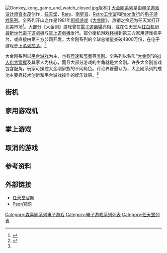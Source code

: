 {{NoteTA
| G1 = Games
| G2 = Mario
}}
[[File:Donkey_kong_game_and_watch_closed.jpg|thumb]]版本]]
[[大金刚系列|大金刚系列]]是由[[电子游戏设计|电子游戏设计师]][[宫本茂|宫本茂]]创作，[[任天堂|任天堂]]、[[Rare|Rare]]、[[南梦宫|南梦宫]]、[[Retro工作室|Retro工作室]]和[[Paon|Paon]][[電子遊戲發行商|发行]]的[[电子游戏系列列表|电子游戏系列]]。全系列开山之作是1981年[[街机|街机游戏]]《[[大金刚_(游戏)|大金刚]]》，热销之余还为任天堂打开北美市场<ref name="History">{{cite web | title = The History of Donkey Kong | last = Trueman | first = Doug | publisher = GameSpot | archive-date = 2011-08-28 | url = http://www.gamespot.com/gamespot/features/video/dk_history/ | access-date = 2011-08-28 | dead-url = yes | archive-url = https://web.archive.org/web/20110828061446/http://www.gamespot.com/gamespot/features/video/dk_history/ }}</ref>。大部分《大金刚》游戏曾在[[電子遊樂場|電子遊樂場]]亮相，或在任天堂从[[红白机|红白机]]到[[第九世代游戏机|最新世代]][[電子遊戲機|電子遊戲機]]与[[掌上遊戲機|掌上遊戲機]]发行。部分街机游戏[[移植_(軟體)|移植]]到第三方家用游戏机平台，或直接由第三方公司开发。大金刚系列的全球总销量突破4800万份，在电子游戏史上[[畅销电子游戏系列列表|名列前茅]]。<ref name="forbesbestselling">{{cite web | author = David M. Ewalt | work = [[福布斯|Forbes]] | archive-url = https://web.archive.org/web/20210127200813/https://www.forbes.com/2006/08/02/bestselling-video-games-cx_de_0802mario.html | url = https://www.forbes.com/2006/08/02/bestselling-video-games-cx_de_0802mario.html | title = The Best-Selling Videogame Franchises | access-date = 2021-03-25 | date = 2006-08-02 | archive-date = 2021-01-27 | dead-url = no }}</ref>

大金刚系列以[[平台游戏|平台游戏]]为主，也有[[竞速游戏|竞速]]和[[节奏游戏|节奏]]等[[电子游戏类型|类别]]。全系列以名叫“[[大金刚_(角色)|大金刚]]”的[[擬人論|拟人化]][[大猩猩|大猩猩]]及其家人为核心，而且大部分游戏的主角就是大金刚。许多大金刚游戏包含配角，玩家可操控大金刚家族的不同角色。评论界普遍认为，大金刚系列的成功主要靠技术创新和平台游戏操作的娱乐效果。<ref name="History" />

== 街机 ==
{{VG titles|
{{VG titles/item
| article= 大金刚 (游戏)
| title= [[大金刚_(游戏)|大金刚]]
| date= {{vgrelease|JP|1981|NA|July 1981}}
| canceled=
| refs=<ref name="dkarcade">{{cite web | title = Donkey Kong for Arcade – Release Summary | publisher = GameSpot | url = https://gamefaqs.gamespot.com/arcade/584001-donkey-kong/data | archive-url = https://web.archive.org/web/20190116041629/https://gamefaqs.gamespot.com/arcade/584001-donkey-kong/data | dead-url = no | archive-date = 2019-01-16 | access-date = 2021-03-25 }}</ref>
| release=
1981年：[[街机|街机]]、[[雅達利2600|雅達利2600]]<ref name="dkarcade" /><ref name="dk2600">{{cite web | title = Donkey Kong for 2600 | publisher = GameSpot | url = http://www.gamespot.com/atari2600/action/donkeykong/index.html | archive-url = https://web.archive.org/web/20110907041330/http://www.gamespot.com/atari2600/action/donkeykong/index.html | access-date = 2011-09-07 | dead-url = yes | archive-date = 2011-09-07 }}</ref><br>
1982年：[[Intellivision|Intellivision]]、[[ColecoVision|ColecoVision]]、[[手持式电子游戏|桌上微型街机]]<ref name="History" /><ref name="dkintv">{{cite web | title = Donkey Kong for INTV | publisher = GameSpot | access-date = 2010-06-24 | url = http://www.gamespot.com/intellivision/action/donkeykong/index.html | dead-url = yes | archive-url = https://web.archive.org/web/20100624230358/http://www.gamespot.com/intellivision/action/donkeykong/index.html | archive-date = 2010-06-24 }}</ref><ref name="dkcoleco">{{cite web | title = Donkey Kong for CVIS | publisher = GameSpot | url = http://www.gamespot.com/colecovision/action/donkeykong/index.html | dead-url = yes | archive-url = https://web.archive.org/web/20110826031730/http://www.gamespot.com/colecovision/action/donkeykong/index.html | archive-date = 2011-08-26 | access-date = 2011-08-26 }}</ref><ref name="OPG-Ellis">{{cite book | title = Official Price Guide to Classic Video Games | first = David | last = Ellis | access-date = 2021-03-25 | pages = [https://archive.org/details/officialpricegui00davi/page/266 266–267] | chapter = Classic Handheld and Tabletop Games | publisher = [[兰登书屋|Random House]]| isbn = 0-375-72038-3 | year = 2004 | chapter-url = https://archive.org/details/officialpricegui00davi/page/266}}</ref><br>
1983年：[[红白机|红白机]]、[[康懋達64|康懋達64]]、[[Apple_II|Apple II]]、[[个人电脑|个人电脑]]、[[TI-99|TI-99]]、[[雅达利八位游戏机|雅达利八位游戏机]]<ref name="History" /><ref name="dkfamicom">{{cite web | title = Donkey Kong for NES | publisher = GameSpot | access-date = 2021-03-25 | url = https://gamefaqs.gamespot.com/nes/563403-donkey-kong | archive-date = 2021-02-04 | archive-url = https://web.archive.org/web/20210204004537/https://gamefaqs.gamespot.com/nes/563403-donkey-kong | dead-url = no }}</ref><ref>{{cite web | title = Donkey Kong for C64 | publisher = GameSpot | archive-date = 2011-10-06 | url = http://www.gamespot.com/c64/action/donkeykong/index.html | access-date = 2011-10-06 | dead-url = yes | archive-url = https://web.archive.org/web/20111006031750/http://www.gamespot.com/c64/action/donkeykong/index.html }}</ref><ref>{{cite web | title = Donkey Kong for APL2 | publisher = GameSpot | archive-date = 2019-12-11 | url = https://gamefaqs.gamespot.com/appleii/926738-donkey-kong | access-date = 2021-03-25 | dead-url = no | archive-url = https://web.archive.org/web/20191211214057/https://gamefaqs.gamespot.com/appleii/926738-donkey-kong }}</ref><ref name="dkTI">{{cite web | title = Donkey Kong for TI-99/4A | publisher = GameSpot | url = https://gamefaqs.gamespot.com/ti99/948142-donkey-kong | access-date = 2021-03-25 | dead-url = no | archive-url = https://web.archive.org/web/20191211201238/https://gamefaqs.gamespot.com/ti99/948142-donkey-kong | archive-date = 2019-12-11 }}</ref><ref name="DK8bit">{{cite web | title = Donkey Kong for A800 | publisher = GameSpot | url = http://www.gamespot.com/atari8bit/action/donkeykong/index.html | access-date = 2011-08-29 | archive-url = https://web.archive.org/web/20110829143119/http://www.gamespot.com/atari8bit/action/donkeykong/index.html | dead-url = yes | archive-date = 2011-08-29 }}</ref><br>
1986年：[[红白机|红白机]]<ref name="History" /><ref name="dkfamicom" />、[[Amstrad_CPC|Amstrad CPC]]<ref name="DKCPC">{{cite web | title = Donkey Kong for CPC | publisher = GameSpot | archive-date = 2011-03-01 | url = http://www.gamespot.com/cpc/action/donkeykong/index.html | access-date = 2011-03-01 | dead-url = yes | archive-url = https://web.archive.org/web/20110301071333/http://www.gamespot.com/cpc/action/donkeykong/index.html }}</ref><br>
1988年：[[雅达利7800|雅达利7800]]、[[FC磁碟機|FC磁碟機]]<ref>{{cite web | title = Donkey Kong for 7800 | publisher = GameSpot | url = http://www.gamespot.com/atari7800/action/donkeykong/index.html | access-date = 2011-08-25 | archive-url = https://web.archive.org/web/20110825023814/http://www.gamespot.com/atari7800/action/donkeykong/index.html | dead-url = yes | archive-date = 2011-08-25 }}</ref><ref>{{cite web | title = Donkey Kong Release Information for Famicom Disk System | url = https://gamefaqs.gamespot.com/famicomds/919573-donkey-kong/data | archive-url = https://web.archive.org/web/20191212005041/https://gamefaqs.gamespot.com/famicomds/919573-donkey-kong/data | archive-date = 2019-12-12 | dead-url = no | access-date = 2021-03-25 | publisher = [[GameFAQs|GameFAQs]] }}</ref><br>
1999年：[[任天堂64|任天堂64]]（《[[大金刚64|大金刚64]]》内置）<br>
2001年：[[任天堂GameCube|任天堂GameCube]]（《[[動物森友會_(遊戲)|動物森友會]]》系列内置）<br>
2002年：[[任天堂电子阅读器|任天堂电子阅读器]]<ref>{{cite web | title = Donkey Kong for ERDR | publisher = GameSpot | url = http://www.gamespot.com/ereader/action/donkeykong/index.html | access-date = 2010-03-29 | archive-url = https://web.archive.org/web/20100329010608/http://www.gamespot.com/ereader/action/donkeykong/index.html | archive-date = 2010-03-29 | dead-url = yes }}</ref><br>
2004年：[[Game_Boy_Advance|Game Boy Advance]]<ref>{{cite web | title = Classic NES Series: Donkey Kong Review | publisher = GameSpot | last = Gerstmann | first = Jeff | date = 2004-06-04 | archive-date = 2011-05-24 | dead-url = yes | url = http://www.gamespot.com/gba/action/famicomminidonkeykong/review.html | access-date = 2011-05-24 | archive-url = https://web.archive.org/web/20110524144637/http://www.gamespot.com/gba/action/famicomminidonkeykong/review.html }}</ref><br>
2006年：[[Virtual_Console|Wii Virtual Console]]<ref>{{cite web | title = Donkey Kong Virtual Console review | url = https://www.ign.com/articles/2006/12/02/donkey-kong-virtual-console-review | publisher = IGN | archive-url = https://web.archive.org/web/20190503204603/https://www.ign.com/articles/2006/12/02/donkey-kong-virtual-console-review | archive-date = 2019-05-03 | access-date = 2021-03-25 | date = 2006-12-01 | last = Thomas | first = Lucas M. | dead-url = no }}</ref><br>
2013年：Wii U Virtual Console、任天堂3DS Virtual Console<ref>{{cite web | title = Donkey Kong Wii U | archive-url = https://web.archive.org/web/20210208222837/https://www.nintendo.com/games/detail/donkey-kong-wii-u/ | dead-url = no | url = https://www.nintendo.com/games/detail/donkey-kong-wii-u/ | website = Nintendo | access-date = 2021-03-25 | archive-date = 2021-02-08 }}</ref><ref>{{cite web | title = Donkey Kong Nintendo 3DS | access-date = 2021-03-25 | url = https://www.nintendo.com/games/detail/donkey-kong-nes-3ds/ | website = Nintendo | dead-url = no | archive-url = https://web.archive.org/web/20201214200712/https://www.nintendo.com/games/detail/donkey-kong-nes-3ds/ | archive-date = 2020-12-14 }}</ref>
| notes= *任天堂开发街机版
*[[宫本茂|宫本茂]]开发本作取代失败街机游戏《[[雷达范围|雷达范围]]》（{{lang|la|レーダースコープ}}）维持任天堂运营<ref name="History" />
*《大金刚》极其热销，卖出的街机台数以万计<ref name="History" />。
*任天堂史上成绩最亮眼的两员大将跳跳人（即后来的[[马力欧_(角色)|马力欧]]）与[[大金刚_(角色)|大金刚]]都在本作问世<ref name="History" />
*针对众多家用游戏机平台重新发行，其中绝大部分是第三方开发<ref name="History" />
*街机原版包含四大关卡，大部分家用机版至少削减一关<ref name="History" />
*[[Coleco|Coleco]]生产桌上微型街机版<ref name="OPG-Ellis" />
}}
{{VG titles/item
| article= 大金刚Jr.
| title= [[大金刚Jr.|大金刚Jr.]]
| date= {{vgrelease|NA|July 1982}}
| canceled=
| refs=<ref name="History" /><ref name="dkjrarcade">{{cite web | title = Donkey Kong Jr. Release Information for Arcade Games | publisher = GameFAQs | url = https://gamefaqs.gamespot.com/arcade/563960-donkey-kong-junior | access-date = 2021-03-25 | archive-date = 2018-04-19 | dead-url = no | archive-url = https://web.archive.org/web/20180419183402/https://gamefaqs.gamespot.com/arcade/563960-donkey-kong-jr/data }}</ref>
| release= 1982年：街机<ref name="History" /><ref name="dkjrarcade" /><br>
1983年：红白机、Intellivision、雅达利2600、ColecoVision、桌上微型街机<ref name="OPG-Ellis" /><ref>{{cite web | title = Donkey Kong Junior for INTV | publisher = GameSpot | archive-date = 2010-08-03 | dead-url = yes | url = http://www.gamespot.com/intellivision/action/donkeykong/index.html | access-date = 2010-08-03 | archive-url = https://web.archive.org/web/20100803202923/http://www.gamespot.com/intellivision/action/donkeykong/index.html }}</ref><ref>{{cite web | title = Donkey Kong Junior for CVIS | publisher = GameSpot | dead-url = yes | url = http://www.gamespot.com/colecovision/action/donkeykongjr/index.html | access-date = 2010-08-20 | archive-url = https://web.archive.org/web/20100820113952/http://www.gamespot.com/colecovision/action/donkeykongjr/index.html | archive-date = 2010-08-20 }}</ref><ref>{{cite web | title = Donkey Kong Junior for 2600 | publisher = GameSpot | url = http://www.gamespot.com/intellivision/action/donkeykongjr/index.html | access-date = 2010-08-16 | archive-url = https://web.archive.org/web/20100816182402/http://www.gamespot.com/intellivision/action/donkeykongjr/index.html | archive-date = 2010-08-16 | dead-url = yes }}</ref><br>
1984年：[[雅达利800|雅达利800]]<ref>{{cite web | title = Donkey Kong Junior for Jr for A800 | publisher = GameSpot | url = http://www.gamespot.com/atari8bit/action/donkeykongjr/index.html | access-date = 2010-08-22 | archive-url = https://web.archive.org/web/20100822201609/http://www.gamespot.com/atari8bit/action/donkeykongjr/index.html | archive-date = 2010-08-22 | dead-url = yes }}</ref><br>
1986年：红白机<ref>{{cite web | title = Donkey Kong Jr. for NES | publisher = GameSpot | archive-date = 2010-03-05 | url = http://www.gamespot.com/nes/action/donkeykongjr/index.html | access-date = 2010-03-05 | archive-url = https://web.archive.org/web/20100305173451/http://www.gamespot.com/nes/action/donkeykongjr/index.html | dead-url = yes }}</ref><br>
1988年：[[雅达利7800|雅达利7800]]<ref>{{cite web | title = Donkey Kong Jr. for 7800 | publisher = GameSpot | url = http://www.gamespot.com/atari7800/action/donkeykongjr/index.html | access-date = 2010-08-15 | archive-url = https://web.archive.org/web/20100815080334/http://www.gamespot.com/atari7800/action/donkeykongjr/index.html | archive-date = 2010-08-15 | dead-url = yes }}</ref><br>
2001年：[[任天堂GameCube|任天堂GameCube]]（《動物森友會》系列内置）<br>
2002年：任天堂电子阅读器<ref>{{cite web | title = Donkey Kong Jr. for e-Reader | publisher = GameSpot | url = http://www.gamespot.com/ereader/action/donkeykongjr/index.html | access-date = 2010-08-22 | archive-url = https://web.archive.org/web/20100822140305/http://www.gamespot.com/ereader/action/donkeykongjr/index.html | dead-url = yes | archive-date = 2010-08-22 }}</ref><br>
2006年：Wii Virtual Console<ref>{{cite web | title = Donkey Kong Jr. Virtual Console Review | last = Thomas | first = Lucas M. | date = 2006-12-06 | access-date = 2021-03-25 | publisher = IGN | url = https://www.ign.com/articles/2006/12/06/donkey-kong-jr-virtual-console-review}}</ref><br>
2012年：任天堂3DS Virtual Console<ref>{{cite web | title = Donkey Kong Jr. Nintendo 3DS | archive-url = https://web.archive.org/web/20201214201012/https://www.nintendo.com/games/detail/donkey-kong-jr-3ds/ | dead-url = no | access-date = 2021-03-25 | url = https://www.nintendo.com/games/detail/donkey-kong-jr-3ds/ | website = Nintendo | archive-date = 2020-12-14 }}</ref><br>
2013年：Wii U Virtual Console<ref>{{cite web | title = Donkey Kong Jr. Wii U | access-date = 2021-03-25 | archive-url = https://web.archive.org/web/20210205200318/https://www.nintendo.com/games/detail/donkey-kong-jr-wii-u/ | url = https://www.nintendo.com/games/detail/donkey-kong-jr-wii-u/ | website = Nintendo | archive-date = 2021-02-05 | dead-url = no }}</ref>
| notes= *任天堂开发街机版
*《大金刚Jr.》是《大金刚》的续作<ref name="History" />
*跳跳人在本作改名“马力欧”<ref name="mariohistory">{{cite web | title = The History of Mario | author = IGN Staff | date = 1996-09-30 | publisher = IGN | url = https://www.ign.com/articles/1996/10/01/the-history-of-mario | archive-url = https://web.archive.org/web/20210311045646/https://www.ign.com/articles/1996/10/01/the-history-of-mario | dead-url = no | archive-date = 2021-03-11 | access-date = 2021-03-25 }}</ref>
*跳跳人在《大金刚》是主要角色，但马力欧在《大金刚Jr.》变成玩家的敌人<ref name="History" />
*与前作程度类似，本作也由第三方开发商针对众多家用游戏机平台开发<ref name="History" />
*[[Coleco|Coleco]]和任天堂制作桌上微型街机版<ref name="OPG-Ellis" />
}}
{{VG titles/item
| article= 大金刚3
| title= [[大金刚3|大金刚3]]
| date= {{vgrelease|NA|1983}}
| canceled=
| refs=<ref name="History" />
| release= 1983年：街机<ref name="History" /><br>
1984年：红白机<ref name="History" /><br>
1986年：红白机<br>
2001年：[[任天堂GameCube|任天堂GameCube]]（《動物森友會》系列内置）<br>
2003年：任天堂电子阅读器<ref>{{cite web | title = Donkey Kong 3 for ERDR | publisher = GameSpot | url = http://www.gamespot.com/ereader/action/donkeykong3/index.html | access-date = 2010-02-06 | archive-url = https://web.archive.org/web/20100206200321/http://www.gamespot.com/ereader/action/donkeykong3/index.html | dead-url = yes | archive-date = 2010-02-06 }}</ref><br>
2008年：Wii Virtual Console<ref>{{cite web | title = Donkey Kong 3 Review | last = Thomas | first = Lucas M. | date = 2012-05-22 | publisher = IGN | url = https://www.ign.com/articles/2008/07/28/donkey-kong-3-review | archive-url = https://web.archive.org/web/20190828204300/https://www.ign.com/articles/2008/07/28/donkey-kong-3-review | access-date = 2021-03-25 | archive-date = 2019-08-28 | dead-url = no }}</ref>
| notes= *任天堂开发街机版
*玩家需操纵斯坦利从下方用农药朝大金刚开火，促使大金刚离开花园<ref name="History" />
*前两作都是[[平台游戏|平台游戏]]，本作是[[射击游戏|射击游戏]]<ref name="History" />
}}
{{VG titles/item
| article= 
| title= 大金刚狂野丛林
| date= {{vgrelease|JP|2005}}
| canceled=
| refs=<ref name="JungleFever">{{cite web | title = Donkey Kong: Jungle Fever Release Information for Arcade Games | publisher = GameFAQs | url = https://gamefaqs.gamespot.com/arcade/935814-donkey-kong-jungle-fever | archive-url = https://web.archive.org/web/20200411045033/https://gamefaqs.gamespot.com/arcade/935814-donkey-kong-jungle-fever | archive-date = 2020-04-11 | dead-url = no | access-date = 2021-03-25 }}</ref>
| release= 2005年：街机<ref name="JungleFever" />
| notes= *[[卡普空|卡普空]]开发
}}
}}

== 家用游戏机 ==
{{VG titles|
{{VG titles/item
| article= 小金剛算數
| title= [[小金剛算數|小金剛算數]]
| date= {{vgrelease|JP|December 12, 1983|NA|October 1985|PAL|1986}}
| canceled=
| refs=<ref name="Math">{{cite web | title = Donkey Kong Jr. Math for NES | publisher = GameSpot | url = https://gamefaqs.gamespot.com/nes/587235-donkey-kong-jr-math/reviews/170546 | access-date = 2021-03-25 | dead-url = no | archive-date = 2012-11-04 | archive-url = https://web.archive.org/web/20121104154007/http://www.gamespot.com/donkey-kong-jr-math/related/platform/nes/ }}</ref>
| release= 1983年：红白机<ref name="Math" /><br>
2001年：[[任天堂GameCube|任天堂GameCube]]（《動物森友會》系列内置）<br>
2007年：Wii Virtual Console<ref>{{cite web | title = Donkey Kong Jr. Math for NES | last = Thomas | first = Lucas M. | date = 2007-09-06 | publisher = IGN | url = https://www.ign.com/articles/2007/09/07/donkey-kong-jr-math-review | access-date = 2021-03-25 | archive-date = 2020-11-15 | dead-url = no | archive-url = https://web.archive.org/web/20201115172942/https://www.ign.com/articles/2007/09/07/donkey-kong-jr-math-review }}</ref>
| notes= *任天堂开放本作
*游戏分单人和双人两种模式，均需玩家解决算术问题<ref name="History" />
}}
{{VG titles/item
| article= 超级大金刚
| title= [[超级大金刚|超级大金刚]]
| date= {{vgrelease|UK|November 18, 1994|NA|November 21, 1994|EU|November 24, 1994|JP|November 26, 1994}}
| canceled=
| refs=<ref name="donkeycountry1">{{cite web | title = Donkey Kong Country for SNES | publisher = GameSpot | url = https://gamefaqs.gamespot.com/snes/588282-donkey-kong-country | access-date = 2021-03-25 | archive-url = https://web.archive.org/web/20201001185109/https://gamefaqs.gamespot.com/snes/588282-donkey-kong-country | dead-url = no | archive-date = 2020-10-01 }}</ref>
| release= 1994年：[[超級任天堂|超級任天堂]]<ref name="donkeycountry1" /><br>
2000年：[[Game_Boy_Color|Game Boy Color]]<ref>{{cite web | title = Donkey Kong Country Review for Game Boy Color | last = Provo | first = Frank | date = 2000-11-22 | publisher = GameSpot | archive-date = 2018-01-26 | url = https://www.gamespot.com/reviews/donkey-kong-country-review/1900-2657317/ | access-date = 2021-03-25 | dead-url = no | archive-url = https://web.archive.org/web/20180126185554/https://www.gamespot.com/reviews/donkey-kong-country-review/1900-2657317/ }}</ref><br>
2003年：Game Boy Advance<ref name="GBAcountry1">{{cite web | title = Donkey Kong Country Review for Game Boy Advance | last = Provo | first1 = Frank | date = 2003-06-11 | publisher = GameSpot | archive-date = 2019-04-30 | url = https://gamefaqs.gamespot.com/gba/589452-donkey-kong-country/reviews/64062 | dead-url = no | archive-url = https://web.archive.org/web/20190430173212/https://gamefaqs.gamespot.com/gba/589452-donkey-kong-country/reviews/64062 | access-date = 2021-03-25 }}</ref><br>
2006年：Wii Virtual Console<ref>{{cite web | title = Donkey Kong Country Review | last = Thomas | first = Lucas M. | date = 2007-02-20 | publisher = IGN | url = https://www.ign.com/articles/2007/02/20/donkey-kong-country-review | access-date = 2021-03-25 | archive-date = 2021-01-22 | dead-url = no | archive-url = https://web.archive.org/web/20210122210555/https://www.ign.com/articles/2007/02/20/donkey-kong-country-review }}</ref>
| notes= *[[Rare|Rare]]开发的首款大金刚系列游戏<ref name="History" />
*卖出超八百万份<ref name="History" />
}}
{{VG titles/item
| article= 超级大金刚2 迪科斯与迪迪
| title= [[超级大金刚2_迪科斯与迪迪|超级大金刚2 迪科斯与迪迪]]
| date= {{vgrelease|JP|November 21, 1995|NA|December 1995|PAL|December 14, 1995}}
| canceled=
| refs=<ref name="donkeycountry2">{{cite web | title = Donkey Kong Country 2: Diddy's Kong Quest for SNES | publisher = GameSpot | url = https://www.gamespot.com/games/donkey-kong-country-2-diddys-kong-quest/ | access-date = 2021-03-25 | dead-url = no | archive-date = 2021-02-08 | archive-url = https://web.archive.org/web/20210208222244/https://www.gamespot.com/games/donkey-kong-country-2-diddys-kong-quest/ }}</ref>
| release= 1995：超級任天堂<ref name="donkeycountry2" /><br>
2004年：Game Boy Advance<ref name="GBAcountry2">{{cite web | title = Donkey Kong Country 2 Review for Game Boy Advance | last = Provo | first = Frank | date = 2004-12-07 | publisher = GameSpot | url = https://www.gamespot.com/reviews/donkey-kong-country-2-diddys-kong-quest-review/1900-6171662/ | archive-url = https://web.archive.org/web/20201123191820/https://www.gamespot.com/reviews/donkey-kong-country-2-diddys-kong-quest-review/1900-6171662/ | archive-date = 2020-11-23 | access-date = 2021-03-25 | dead-url = no }}</ref><br>
2007年：Wii Virtual Console<ref>{{cite web | title = Donkey Kong Country 2 Review | last = Birnbaum | first = Mark | date = 2007-05-29 | publisher = IGN | url = https://www.ign.com/articles/2007/05/29/donkey-kong-country-2-review | access-date = 2021-03-25 | archive-date = 2020-09-20 | dead-url = no | archive-url = https://web.archive.org/web/20200920104131/https://www.ign.com/articles/2007/05/29/donkey-kong-country-2-review }}</ref>
| notes= *Rare开发<ref name="History" />
*人物不含大金刚，但有'''狄狄剛'''（迪迪）和女友'''蒂克斯剛'''（迪科斯）<ref name="History" />
}}
{{VG titles/item
| article= 超级大金刚3
| title= [[超级大金刚3|超级大金刚3]]
| date= {{vgrelease|NA|November 18, 1996|JP|November 23, 1996|PAL|December 13, 1996}}
| canceled=
| refs=<ref name="donkeycountry3">{{cite web | title = Donkey Kong Country 3: Dixie Kong's Double Trouble for SNES | publisher = GameSpot | url = https://gamefaqs.gamespot.com/snes/588284-donkey-kong-country-3-dixie-kongs-double-trouble | access-date = 2021-03-25 | dead-url = no | archive-url = https://web.archive.org/web/20201020153210/https://gamefaqs.gamespot.com/snes/588284-donkey-kong-country-3-dixie-kongs-double-trouble | archive-date = 2020-10-20 }}</ref>
| release= 1996年：超级任天堂<ref name="donkeycountry3" /><br>
2005年：Game Boy Advance<ref name="GBAcountry3">{{cite web | title = Donkey Kong Country 3 Review | last = Harris | first = Craig | date = 2005-11-08 | publisher = IGN | access-date = 2021-03-25 | dead-url = no | archive-url = https://web.archive.org/web/20201215094208/https://www.ign.com/articles/2005/11/08/donkey-kong-country-3 | url = https://www.ign.com/articles/2005/11/08/donkey-kong-country-3 | archive-date = 2020-12-15 }}</ref><br>
2007年：Wii Virtual Console<ref name="DK Wii 3">{{cite web | title = Donkey Kong Country 3: Dixie Kong's Double Trouble (Virtual Console) Review | last = Thomas | first = Lucas M. | date = 2007-05-29 | publisher = IGN | url = https://www.ign.com/articles/2008/01/05/donkey-kong-country-3-dixie-kongs-double-trouble-review | archive-url = https://web.archive.org/web/20201020231049/https://www.ign.com/articles/2008/01/05/donkey-kong-country-3-dixie-kongs-double-trouble-review | archive-date = 2020-10-20 | dead-url = no | access-date = 2021-03-25 }}</ref>
| notes= *Rare开发<ref name="DK Wii 3" />
*不含大金刚和狄狄剛，蒂克斯剛和堂兄弟'''汀奇剛'''（基迪）出场<ref name="History" />
*任天堂64北美地區在本作发行两个月前面世，导致《超级大金刚3》销量下滑<ref name="DK Wii 3" />
}}
{{VG titles/item
| article= 迪迪刚赛车
| title= [[迪迪刚赛车|迪迪刚赛车]]
| date= {{vgrelease|JP|November 21, 1997|PAL|November 21, 1997|NA|November 24, 1997}}
| canceled=
| refs=<ref name="diddyracing">{{cite web | title = Diddy Kong Racing for Nintendo 64 | publisher = GameSpot | url = https://gamefaqs.gamespot.com/n64/197118-diddy-kong-racing | access-date = 2021-03-25 | dead-url = no | archive-url = https://web.archive.org/web/20200411044949/https://gamefaqs.gamespot.com/n64/197118-diddy-kong-racing | archive-date = 2020-04-11 }}</ref>
| release= 1997年：[[任天堂64|任天堂64]]<ref name="diddyracing" /><br>
2007年：[[任天堂DS|任天堂DS]]<ref name="diddyracingds">{{cite web | title = Diddy Kong Racing DS Review for DS | last = Thomas | first = Aaron | date = 2007-02-02 | publisher = GameSpot | archive-date = 2021-01-28 | url = https://www.gamespot.com/reviews/diddy-kong-racing-ds-review/1900-6165306/ | access-date = 2021-03-25 | dead-url = no | archive-url = https://web.archive.org/web/20210128085746/https://www.gamespot.com/reviews/diddy-kong-racing-ds-review/1900-6165306/ }}</ref>
| notes= *Rare开发<ref name="diddyracing" />
*Rare从还在开发游戏里挪用[[班卓熊大冒险|-{zh-cn:班卓熊;zh-tw:阿邦熊;zh-hk:阿邦熊;}-]]与[[松鼠库克|松鼠库克]]到本作，均为[[玩家角色|玩家角色]]<ref name="diddyracingds" />
*后发布任天堂DS版时更名《迪迪刚赛车DS》并有额外内容<ref name="diddyracingds" />
}}
{{VG titles/item
| article= 大金刚64
| title= [[大金刚64|大金刚64]]
| date= {{vgrelease|NA|November 22, 1999|PAL|December 3, 1999|JP|December 10, 1999}}
| canceled=
| refs=<ref name="donkey64">{{cite web | title = Donkey Kong 64 for Nintendo 64 | publisher = GameSpot | url = https://gamefaqs.gamespot.com/n64/191702-donkey-kong-64 | access-date = 2021-03-25 | dead-url = no | archive-url = https://web.archive.org/web/20210211114331/https://gamefaqs.gamespot.com/n64/191702-donkey-kong-64 | archive-date = 2021-02-11 }}</ref>
| release= 1999年：[[任天堂64|任天堂64]]<ref name="donkey64" />
| notes= *Rare开发<ref name="donkey64" />
*本作是类似《[[超級瑪利歐64|超級瑪利歐64]]》和《[[班卓熊大冒险|班卓熊大冒险]]》的冒险游戏<ref name="donkey64review">{{cite web | title = Donkey Kong 64 Review for Nintendo 64 | last = Taruc | first = Nelson | date = 1999-11-22 | publisher = GameSpot | url = https://www.gamespot.com/reviews/donkey-kong-64-review/1900-2543651/ | access-date = 2021-03-25 | dead-url = no | archive-date = 2018-01-26 | archive-url = https://web.archive.org/web/20180126185623/https://www.gamespot.com/reviews/donkey-kong-64-review/1900-2543651/ }}</ref>
}}
{{VG titles/item
| article= 大金刚鼓
| title= [[大金刚鼓|大金刚鼓]]
| date= {{vgrelease|JP|December 12, 2003|NA|September 27, 2004|PAL|October 15, 2004}}
| canceled=
| refs=<ref name="donkeykonga">{{cite web | title = Donkey Konga for GameCube | publisher = GameSpot | url = https://gamefaqs.gamespot.com/gamecube/918811-donkey-konga | access-date = 2021-03-25 | archive-url = https://web.archive.org/web/20200805075630/https://gamefaqs.gamespot.com/gamecube/918811-donkey-konga | dead-url = no | archive-date = 2020-08-05 }}</ref>
| release= 2004年：[[任天堂GameCube|任天堂GameCube]]<ref name="donkeykonga" />
| notes= *[[南梦宫|南梦宫]]与任天堂合作开发<ref name="ignreviewconga1">{{cite web | title = Donkey Konga Review | last = Castro | first = Juan | date = 2004-09-23 | publisher = IGN | access-date = 2021-03-25 | dead-url = no | archive-url = https://web.archive.org/web/20200807004702/https://www.ign.com/articles/2004/09/24/donkey-konga-4 | archive-date = 2020-08-07 | url = https://www.ign.com/articles/2004/09/24/donkey-konga-4 }}</ref>
*游戏副本与DK Bongos外设[[捆绑销售|捆绑销售]]<ref name="donkeykonga" />
*本作是类似《[[勁爆熱舞|勁爆熱舞]]》系列的[[节奏游戏|节奏游戏]]
}}
{{VG titles/item
| article= 大金刚鼓2
| title= [[大金刚鼓2|大金刚鼓2]]
| date= {{vgrelease|JP|July 1, 2004|NA|May 9, 2005|PAL|June 3, 2005}}
| canceled=
| refs=<ref name="donkeykonga2">{{cite web | title = Donkey Konga 2 for GameCube | publisher = GameSpot | url = https://gamefaqs.gamespot.com/gamecube/920165-donkey-konga-2 | access-date = 2021-03-25 | archive-url = https://web.archive.org/web/20200411045102/https://gamefaqs.gamespot.com/gamecube/920165-donkey-konga-2 | dead-url = no | archive-date = 2020-04-11 }}</ref>
| release= 2004年：任天堂GameCube<ref name="donkeykonga" />
| notes= *南梦宫开发<ref name="ignreviewconga2">{{cite web | title = Donkey Konga 2 Review | last = Castro | first = Juan | date = 2005-05-04 | publisher = IGN | url = https://www.ign.com/articles/2005/05/04/donkey-konga-2 | archive-url = https://web.archive.org/web/20190504110514/https://www.ign.com/articles/2005/05/04/donkey-konga-2 | access-date = 2021-03-25 | archive-date = 2019-05-04 | dead-url = no }}</ref>
*游戏副本与DK Bongos外设捆绑销售<ref name="donkeykonga2" />
*与《大金刚鼓》类似但曲目不同<ref name="ignreviewconga2" />
}}
{{VG titles/item
| article= 大金刚 丛林节拍
| title= [[大金刚_丛林节拍|大金刚 丛林节拍]]
| date= {{vgrelease|JP|December 16, 2004|PAL|February 4, 2005|NA|March 14, 2005}}
| canceled=
| refs=<ref name="donkeyjunglebeat">{{cite web | title = Donkey Kong Jungle Beat for GameCube | publisher = GameSpot | url = https://gamefaqs.gamespot.com/gamecube/920789-donkey-kong-jungle-beat | archive-url = https://web.archive.org/web/20191128180506/https://gamefaqs.gamespot.com/gamecube/920789-donkey-kong-jungle-beat | archive-date = 2019-11-28 | access-date = 2021-03-25 | dead-url = no }}</ref>
| release= 2004年：任天堂GameCube<ref name="donkeyjunglebeat" /><br>
2009年：[[Wii|Wii]]<ref name="donkeyjunglebeatwii">{{cite web | title = New Play Control! DK Jungle Beat Review | last = Casamassina | first = Matt | date = 2009-05-06 | publisher = IGN | archive-date = 2019-12-08 | dead-url = no | url = https://www.ign.com/articles/2009/05/06/new-play-control-dk-jungle-beat-review | access-date = 2021-03-25 | archive-url = https://web.archive.org/web/20191208221432/https://www.ign.com/articles/2009/05/06/new-play-control-dk-jungle-beat-review }}</ref>
| notes= *[[任天堂情報開發本部|任天堂情報開發本部]]开发<ref name="ignreviewjunglebeat">{{cite web | title = Donkey Kong Jungle Beat Review | last = Casamassina | first = Matt | date = 2004-09-23 | publisher = IGN | access-date = 2021-03-25 | url = https://www.ign.com/articles/2005/03/12/donkey-kong-jungle-beat | archive-date = 2019-10-17 | archive-url = https://web.archive.org/web/20191017122456/https://www.ign.com/articles/2005/03/12/donkey-kong-jungle-beat | dead-url = no }}</ref>
*玩家可用任天堂GameCube游戏机或DK Bongos外设操作<ref name="ignreviewjunglebeat" />
*部分副本与外设捆绑销售<ref name="donkeyjunglebeat" />
*后发布Wii和[[用Wii玩|用Wii玩]]平台并支持宽屏
}}

{{VG titles/item
| article= 大金刚鼓
| title= 大金刚鼓3
| date= {{vgrelease|JP|March 17, 2005}}
| canceled=
| refs=<ref name="donkeykonga3">{{cite web | title = Donkey Konga 3 for GameCube | publisher = GameSpot | url = https://gamefaqs.gamespot.com/gamecube/925312-donkey-konga-3 | access-date = 2021-03-25 | archive-url = https://web.archive.org/web/20200411045038/https://gamefaqs.gamespot.com/gamecube/925312-donkey-konga-3 | dead-url = no | archive-date = 2020-04-11 }}</ref>
| release= 2005年：任天堂GameCube<ref name="donkeykonga3" />
| notes= *南梦宫开发<ref name="ignconga3">{{cite web | title = Donkey Konga 3 | publisher = IGN | archive-url = https://web.archive.org/web/20200809034933/https://www.ign.com/games/donkey-konga-3 | archive-date = 2020-08-09 | url = https://www.ign.com/games/donkey-konga-3 | access-date = 2021-03-25 | dead-url = no }}</ref>
*用DK Bongos外设操作
*只在日本发行<ref name="donkeykonga3" />
}}
{{VG titles/item
| article= 大金刚：喷射木桶
| title= [[大金刚：喷射木桶|大金刚：喷射木桶]]
| date= {{vgrelease|JP|June 28, 2007|NA|October 8, 2007|EU|February 25, 2008}}
| canceled=
| refs=<ref name="donkeybarrel">{{cite web | title = Donkey Kong Barrel Blast for Wii | publisher = GameSpot | url = https://gamefaqs.gamespot.com/wii/933035-donkey-kong-barrel-blast | access-date = 2021-03-25 | dead-url = no | archive-url = https://web.archive.org/web/20191212023334/https://gamefaqs.gamespot.com/wii/933035-donkey-kong-barrel-blast | archive-date = 2019-12-12 }}</ref>
| release= 2007年：Wii<ref name="donkeybarrel" />
| notes= *[[Paon|Paon]]开发<ref name="donkeybarrel" />
*类似[[卡丁车|卡丁车]]风格的[[竞速游戏|竞速游戏]]
*本是为任天堂GameCube平台开发，后移值到Wii<ref>{{cite web | title = Donkey Kong Barrel Blast Review for Wii | last = Navarro | first = Alex | date = 2007-10-11 | publisher = GameSpot | archive-date = 2014-09-03 | url = https://www.gamespot.com/reviews/donkey-kong-barrel-blast-review/1900-6180833/ | access-date = 2021-03-25 | dead-url = no | archive-url = https://web.archive.org/web/20140903041616/http://www.gamespot.com/reviews/donkey-kong-barrel-blast-review/1900-6180833/ }}</ref>
}}
{{VG titles/item
| article= 大金刚 回归
| title= [[大金刚_回归|大金刚 回归]]
| date= {{vgrelease|NA|November 21, 2010|AUS|December 2, 2010|EU|December 3, 2010|JP|December 9, 2010}}
| canceled=
| refs=<ref name="dkreturns">{{cite web | title = Donkey Kong Country Returns for Wii | publisher = GameSpot | url = https://gamefaqs.gamespot.com/wii/997764-donkey-kong-country-returns | access-date = 2021-03-25 | dead-url = no | archive-url = https://web.archive.org/web/20210210142613/https://gamefaqs.gamespot.com/wii/997764-donkey-kong-country-returns | archive-date = 2021-02-10 }}</ref>
| release= 2010年：Wii<ref name="dkreturns" /><br>
2013年：[[任天堂3DS|任天堂3DS]]<ref name="dkreturns" />
| notes= *[[Retro工作室|Retro工作室]]开发<ref name="dkreturns" />
*后以《大金刚 回归3D》之名发行任天堂3DS版
*以超级任天堂平台的《[[超级大金刚|超级大金刚]]》为基础开发<ref name="IGNdkretruns">{{cite web | title = Donkey Kong Country Returns Review | publisher = IGN | last = Harris | first = Craig | date = 2010-11-19 | url = https://www.ign.com/articles/2010/11/19/donkey-kong-country-returns-review | access-date = 2021-03-25 | archive-url = https://web.archive.org/web/20201230191655/https://www.ign.com/articles/2010/11/19/donkey-kong-country-returns-review | archive-date = 2020-12-30 | dead-url = no }}</ref>
}}
{{VG titles/item
| article= 大金刚 热带寒流
| title= [[大金刚_热带寒流|大金刚 热带寒流]]
| date= {{vgrelease|JP|February 13, 2014|NA|February 21, 2014|EU|February 21, 2014|AUS|February 22, 2014}}
| canceled=
| refs=
| release= 2014年：[[Wii_U|Wii U]]<br>
2018年：[[任天堂Switch|任天堂Switch]]
| notes= *Retro工作室开发
*《[[大金刚_回归|大金刚 回归]]》续作
}}
{{VG titles/item
| article= 马里奥对大金刚：大家的迷你岛
| title= [[马里奥对大金刚：大家的迷你岛|马里奥对大金刚：大家的迷你岛]]
| date= {{vgrelease|NA|March 5, 2015|JP|March 19, 2015|PAL|March 20, 2015}}
| canceled=
| refs=<ref name="tippingstarswiiu">{{cite web | url = https://www.nintendolife.com/games/wiiu-eshop/mario_vs_donkey_kong_tipping_stars | title = Mario vs. Donkey Kong: Tipping Stars (Wii U eShop) | website = Nintendo Life | archive-url = https://web.archive.org/web/20210117072409/https://www.nintendolife.com/games/wiiu-eshop/mario_vs_donkey_kong_tipping_stars | archive-date = 2021-01-17 | dead-url = no | access-date = 2021-03-25 }}</ref>
| release= 2015年：[[任天堂eShop|任天堂eShop]]<ref name="tippingstarswiiu" />
| notes= *任天堂开发
*只能从任天堂eShop下载
}}
}}

== 掌上游戏 ==
{{VG titles|
{{VG titles/item
| article= 大金刚
| title= Game & Watch版《大金刚》
| date= {{vgrelease|NA|1982}}
| canceled=
| refs=<ref name="gbgallery4">{{cite web | title = Game & Watch Gallery 4 Review | last = Harris | first = Craig | date = 2002-11-11 | publisher = IGN | url = https://www.ign.com/articles/2002/11/11/game-watch-gallery-4 | archive-url = https://web.archive.org/web/20190607230451/https://www.ign.com/articles/2002/11/11/game-watch-gallery-4 | dead-url = no | archive-date = 2019-06-07 | access-date = 2021-03-25 }}</ref>
| release= 1982年：[[Game_&_Watch|Game & Watch]]<ref name="RG-55">{{cite journal | journal = Retro Gamer | publisher = Imagine Publishing | title = Retroinspection: Game & Watch | issue = 55 | pages = 44–51 | date = 2008-10}}</ref><br>
1998年年：Game Boy Color<ref name="gbgallery2">{{cite web | title = Game & Watch Gallery 2 Review | last = Sy | first = Dexter | date = 1999-11-23 | publisher = IGN | url = https://www.ign.com/articles/1999/11/24/game-watch-gallery-2 | access-date = 2021-03-25 | archive-date = 2021-01-24 | dead-url = no | archive-url = https://web.archive.org/web/20210124043046/https://www.ign.com/articles/1999/11/24/game-watch-gallery-2 }}</ref><br>
2002年：Game Boy Advance<ref name="gbgallery4" /><br>
2009年：任天堂DS
| notes= *任天堂开发
*类似街机版《大金刚》，跳跳人需避开水桶攀上建筑，但通关方法不同。玩家需触发屏幕上方的开关启动钩子，然后操纵人物跳上钩，成功就能打掉一枚销钉并返回起点，失败就会摔死。打掉所有销钉后大金刚就会因楼房倒塌倒落。
*双屏格式<ref name="RG-55" />
*Game & Watch版后经重新编译发行Game Boy Color和Game Boy Advance版<ref name="gbgallery4" /><ref name="gbgallery2" />
*收入任天堂专为任天堂DS发布的合集《Game & Watch游戏收藏》
}}
{{VG titles/item
| article= 大金刚Jr.
| title= Game & Watch版《大金刚Jr.》
| date= {{vgrelease|NA|1982}}
| canceled=
| refs=<ref name="gbgallery4">{{cite web | title = Game & Watch Gallery 4 Review | last = Harris | first = Craig | date = 2002-11-11 | publisher = IGN | url = https://www.ign.com/articles/2002/11/11/game-watch-gallery-4 | archive-url = https://web.archive.org/web/20190607230451/https://www.ign.com/articles/2002/11/11/game-watch-gallery-4 | dead-url = no | archive-date = 2019-06-07 | access-date = 2021-03-25}}</ref>
| release= 1982年：[[Game_&_Watch|Game & Watch]]<ref name="RG-55">{{cite journal | journal = Retro Gamer | publisher = Imagine Publishing | title = Retroinspection: Game & Watch | issue = 55 | pages = 44–51 | date = 2008-10}}</ref><br>
1998年：Game Boy Color<ref name="gbgallery2">{{cite web | title = Game & Watch Gallery 2 Review | last = Sy | first = Dexter | date = 1999-11-23 | publisher = IGN | url = https://www.ign.com/articles/1999/11/24/game-watch-gallery-2 | access-date = 2021-03-25 | archive-date = 2021-01-24 | dead-url = no | archive-url = https://web.archive.org/web/20210124043046/https://www.ign.com/articles/1999/11/24/game-watch-gallery-2}}</ref><br>
2002年：Game Boy Advance<ref name="gbgallery4" /><br>
2010年：[[DSiWare|DSiWare]]
| notes= *任天堂开发
*宽屏格式<ref name="RG-55" />
*Game & Watch版后经重新编译发行Game Boy Color和Game Boy Advance版<ref name="gbgallery4" /><ref name="gbgallery2" />，2010年提供DSiWare版下载<ref>{{cite web | first = Charles | access-date = 2021-03-25 | url = https://www.ign.com/articles/2010/05/13/donkey-kong-jr-dsiware-review | title = Donkey Kong Jr. DSiWare Review | publisher = IGN | date = 2010-05-13 | last = Onyett | archive-date = 2020-08-07 | dead-url = no | archive-url = https://web.archive.org/web/20200807123255/https://www.ign.com/articles/2010/05/13/donkey-kong-jr-dsiware-review }}</ref>
}}
{{VG titles/item
| article= 
| title= 《大金刚2》
| date= {{vgrelease|NA|1983}}
| canceled=
| refs=
| release= 1982年：[[Game_&_Watch|Game & Watch]]<ref name="RG-55">{{cite journal | journal = Retro Gamer | publisher = Imagine Publishing | title = Retroinspection: Game & Watch | issue = 55 | pages = 44–51 | date = 2008-10}}</ref>
| notes= *任天堂开发
*Game & Watch版《大金刚Jr.》的续作，1983年发布宽屏版<ref name="RG-55" />
}}
{{VG titles/item
| article= 大金刚3
| title= Game & Watch版《大金刚3》
| date= {{vgrelease|NA|1984}}
| canceled=
| refs=
| release= 1984年：[[Game_&_Watch|Game & Watch]]<ref name="RG-55">{{cite journal | journal = Retro Gamer | publisher = Imagine Publishing | title = Retroinspection: Game & Watch | issue = 55 | pages = 44–51 | date = 2008-10}}</ref><br>
 2002年：[[Game_Boy_Advance|Game Boy Advance]]<ref>{{cite web | title = Game & Watch Gallery 4 | dead-url = no | archive-date = 2020-10-28 | archive-url = https://web.archive.org/web/20201028022253/https://gamefaqs.gamespot.com/gba/561568-game-and-watch-gallery-4 | url = https://gamefaqs.gamespot.com/gba/561568-game-and-watch-gallery-4 | access-date = 2021-03-25 | publisher = CBS Interactive | work = GameFAQs }}</ref>
| notes= *任天堂开发
*Game Boy Advance平台的《Game & Watch全集4》收集
}}
{{VG titles/item
| article= List of Mario LCD games#Donkey Kong Circus
| title= 《大金刚马戏团》
| date= {{vgrelease|NA|20世纪80年代初}}
| canceled=
| refs=<ref name="homepages.ihug.co.nz">{{cite web | work = Obscure Pixels | title = Nintendo Game & Watch | url = http://homepages.ihug.co.nz/~pinwhiz/g&w.htm | access-date = 2018-11-30 | archive-date = 2018-11-30 | archive-url = https://web.archive.org/web/20181130000851/http://homepages.ihug.co.nz/~pinwhiz/g%26w.htm | dead-url = yes }}</ref>
| release= 1984年：[[Game_&_Watch|Game & Watch]]
| notes= *任天堂开发
*Game and Watch原创游戏<ref name="circus">{{cite web | title = Donkey Kong Circus (Panorama) | publisher = IGN | url = https://www.ign.com/games/donkey-kong-circus-panorama | access-date = 2021-03-25 | dead-url = no | archive-url = https://web.archive.org/web/20180619163717/http://www.ign.com/games/donkey-kong-circus-panorama | archive-date = 2018-06-19 }}</ref>
}}
{{VG titles/item
| article= 
| title= 《大金刚曲棍球》
| date= {{vgrelease|NA|20世纪80年代初}}
| canceled=
| refs=<ref name="homepages.ihug.co.nz">{{cite web | work = Obscure Pixels | title = Nintendo Game & Watch | url = http://homepages.ihug.co.nz/~pinwhiz/g&w.htm | access-date = 2018-11-30 | archive-date = 2018-11-30 | archive-url = https://web.archive.org/web/20181130000851/http://homepages.ihug.co.nz/~pinwhiz/g%26w.htm | dead-url = yes}}</ref>
| release= 1984年：[[Game_&_Watch|Game & Watch]]
| notes= *任天堂开发
*Game and Watch原创游戏<ref name="hockey">{{cite web | title = Donkey Kong Hockey (Micro Vs. System) | publisher = IGN | url = https://www.ign.com/games/donkey-kong-hockey-micro-vs-system | dead-url = no | archive-url = https://web.archive.org/web/20180619163736/http://www.ign.com/games/donkey-kong-hockey-micro-vs-system | access-date = 2021-03-25 | archive-date = 2018-06-19 }}</ref>
}}
{{VG titles/item
| article= 大金刚 (1994年游戏)
| title= 大金刚GB版
| date= {{vgrelease|JP|June 14, 1994|NA|1994|PAL|September 24, 1994}}
| canceled=
| refs=<ref name="gbdonkey">{{cite web | title = Donkey Kong for Game Boy | publisher = GameSpot | url = https://gamefaqs.gamespot.com/gameboy/197137-donkey-kong | access-date = 2021-03-25 | dead-url = no | archive-url = https://web.archive.org/web/20210203061145/https://gamefaqs.gamespot.com/gameboy/197137-donkey-kong | archive-date = 2021-02-03 }}</ref>
| release= 1994年：[[Game_Boy|Game Boy]]<ref name="gbdonkey" /><br>
2011年：[[任天堂3DS|任天堂3DS]]<ref name="eshop">{{cite web | title = Game Boy Donkey Kong for 3DS eShop | last = Phillips | first = Tom | date = 2011-06-16 | publisher = [[Eurogamer|Eurogamer]] | access-date = 2021-03-25 | dead-url = no | archive-url = https://web.archive.org/web/20210119054731/https://www.eurogamer.net/articles/2011-06-16-game-boy-donkey-kong-for-nintendo-eshop | archive-date = 2021-01-19 | url = https://www.eurogamer.net/articles/2011-06-16-game-boy-donkey-kong-for-nintendo-eshop }}</ref>
| notes= *任天堂开发
*根据《大金刚》街机版开发，不但包含原版四关，还有另外96关，相当于《大金刚》、《大金刚Jr.》和《[[超级马力欧兄弟USA|超级马力欧兄弟USA]]》混合版<ref name="History" />
*后发布任天堂3DS Virtual Console下载
}}
{{VG titles/item
| article= List of Mario LCD games#Game watches
| title= Nelsonic游戏手表版《大金刚》
| date= {{vgrelease|NA|1994}}
| canceled=
| refs=<ref name="nelsonic">{{cite web | url = https://www.handheldmuseum.com/Nelsonic/DonkeyKong.htm | title = Handheld Museum - Nelsonic Donkey Kong | publisher = Handheld Museum | access-date = 2021-03-25 | archive-url = https://web.archive.org/web/20210116030049/https://www.handheldmuseum.com/Nelsonic/DonkeyKong.htm | dead-url = no | archive-date = 2021-01-16 }}</ref>
| release= 1994年：Nelsonic游戏手表<ref name = "nelsonic" />
| notes= *与街机版基本一致
}}
{{VG titles/item
| article= 大金刚大陆
| title= [[大金刚大陆|大金刚大陆]]
| date= {{vgrelease|NA|June 26, 1995|JP|July 27, 1995|PAL|August 24, 1995}}
| canceled=
| refs=<ref name="donkeyland1">{{cite web | title = Donkey Kong Land for Game Boy | publisher = GameSpot | url = https://gamefaqs.gamespot.com/gameboy/585689-donkey-kong-land | access-date = 2021-03-25 | archive-url = https://web.archive.org/web/20191211195211/https://gamefaqs.gamespot.com/gameboy/585689-donkey-kong-land | dead-url = no | archive-date = 2019-12-11 }}</ref>
| release= 1995年：Game Boy<ref name="donkeyland1" />
| notes= *Rare开发<ref name="History" />
*类似《超级大金刚》的平台游戏<ref name="History" />
*使用[[Super_Game_Boy|Super Game Boy]]可加强画质<ref name="History" />
}}
{{VG titles/item
| article= 大金刚大陆2
| title= [[大金刚大陆2|大金刚大陆2]]
| date= {{vgrelease|NA|September 23, 1996|JP|November 23, 1996|PAL|November 28, 1996}}
| canceled=
| refs=<ref name="donkeyland2">{{cite web | title = Donkey Kong Land 2 for Game Boy | publisher = GameSpot | url = https://gamefaqs.gamespot.com/gameboy/197138-donkey-kong-land-2 | access-date = 2021-03-25 | dead-url = no | archive-url = https://web.archive.org/web/20191211194240/https://gamefaqs.gamespot.com/gameboy/197138-donkey-kong-land-2 | archive-date = 2019-12-11 }}</ref>
| release= 1996年：Game Boy<ref name="donkeyland2" />
| notes= *Rare开发<ref name="donkeyland2" />
*以《超级大金刚2 迪科斯与迪迪》为基础开发，但因Game Boy系统限制缺乏许多功能，关卡设计也截然不同<ref name="donkeyland2" />
*用Super Game Boy可加强画质<ref name="History" />
}}
{{VG titles/item
| article= 大金刚大陆3
| title= 大金刚大陆3
| date= {{vgrelease|NA|October 27, 1997|PAL|October 30, 1997|JP|January 28, 2000}}
| canceled=
| refs=<ref name="donkeyland3">{{cite web | title = Donkey Kong Land III for Game Boy | publisher = GameSpot | url = https://gamefaqs.gamespot.com/gameboy/564414-donkey-kong-land-iii | access-date = 2021-03-25 | archive-url = https://web.archive.org/web/20181127211341/https://gamefaqs.gamespot.com/gameboy/564414-donkey-kong-land-iii | dead-url = no | archive-date = 2018-11-27 }}</ref>
| release= 1997年：Game Boy<ref name="donkeyland3" />
| notes= *Rare开发<ref name="donkeyland3" />
*以《超级大金刚3》为基础开发，但没有家用游戏机版的探索功能<ref name="History" />
*用Super Game Boy可加强画质<ref name="History" />
*游戏在美国和欧洲发布超两年后于2000年1月28日在日本独家发行[[Game_Boy_Color|Game Boy Color]]增强版
}}
{{VG titles/item
| article= 马里奥对大金刚
| title= [[马里奥对大金刚|马里奥对大金刚]]
| date= {{vgrelease|NA|May 24, 2004|JP|June 1, 2004|EU|November 19, 2004}}
| canceled=
| refs=<ref name="mariovsdonkeygba">{{cite web | title = Mario vs. Donkey Kong for Game Boy Advance | publisher = GameSpot | url = https://gamefaqs.gamespot.com/gba/914981-mario-vs-donkey-kong | access-date = 2021-03-25 | dead-url = no | archive-date = 2018-11-26 | archive-url = https://web.archive.org/web/20181126014911/https://gamefaqs.gamespot.com/gba/914981-mario-vs-donkey-kong }}</ref>
| release= 2004年：Game Boy Advance<ref name="mariovsdonkeygba" />
| notes= *[[任天堂软件技术|任天堂软件技术]]开发<ref name="ignreviewmario">{{cite web | title = Mario vs. Donkey Kong Review | last = Harris | first = Craig | date = 2004-05-24 | publisher = IGN | access-date = 2021-03-25 | dead-url = no | archive-url = https://web.archive.org/web/20200805140143/https://www.ign.com/articles/2004/05/24/mario-vs-donkey-kong | url = https://www.ign.com/articles/2004/05/24/mario-vs-donkey-kong | archive-date = 2020-08-05 }}</ref>
*相当于Game Boy版《大金刚》的续作<ref name="ignreviewmario" />
}}
{{VG titles/item
| article= 大金刚摇摆之王
| title= 《[[大金刚摇摆之王|大金刚摇摆之王]]》
| date= {{vgrelease|PAL|February 4, 2005|JP|May 19, 2005|NA|September 19, 2005}}
| canceled=
| refs=<ref name="dkswing">{{cite web | title = DK: King of Swing for Game Boy Advance | publisher = GameSpot | url = https://gamefaqs.gamespot.com/gba/920791-dk-king-of-swing | access-date = 2021-03-25 | archive-url = https://web.archive.org/web/20200411045123/https://gamefaqs.gamespot.com/gba/920791-dk-king-of-swing | dead-url = no | archive-date = 2020-04-11 }}</ref>
| release= 2005年：Game Boy Advance<ref name="dkswing" />
| notes= *Paon开发<ref name="dkswing" />
*通关方法从传统的平台模式改成角色用钉子荡到关底<ref name="dkswingreviewgs">{{cite web | title = DK: King of Swing Review for Game Boy Advance | last = Provo | first = Frank | date = 2005-09-16 | publisher = GameSpot | url = https://www.gamespot.com/reviews/dk-king-of-swing-review/1900-6133539/ | access-date = 2021-03-25 | archive-url = https://web.archive.org/web/20190430211749/https://www.gamespot.com/reviews/dk-king-of-swing-review/1900-6133539/ | archive-date = 2019-04-30 | dead-url = no }}</ref>
}}
{{VG titles/item
| article= 马里奥对大金刚2
| title= [[马里奥对大金刚2|马里奥对大金刚2]]
| date= {{vgrelease|NA|September 25, 2006|EU|March 9, 2007|JP|April 12, 2007}}
| canceled=
| refs=<ref name="mariovsdonkeyds">{{cite web | title = Mario vs. Donkey Kong 2: March of the Minis | publisher = GameSpot | url = https://gamefaqs.gamespot.com/ds/932770-mario-vs-donkey-kong-2-march-of-the-minis/faqs/45066 | access-date = 2021-03-25 | dead-url = no | archive-date = 2019-01-12 | archive-url = https://web.archive.org/web/20190112193000/https://gamefaqs.gamespot.com/ds/932770-mario-vs-donkey-kong-2-march-of-the-minis/faqs/45066 }}</ref>
| release= 2006年：任天堂DS<ref name="mariovsdonkeyds" />
| notes= *任天堂开发<ref name="mariovsdonkeyds" />
*Game Boy Advance版《马里奥对大金刚》的续作<ref name="mariovsdonkeydsreview">{{cite web | title = Mario vs. Donkey Kong 2: March of the Minis Review for DS | last = Navarro | first = Alex | date = 2006-09-22 | publisher = GameSpot | access-date = 2021-03-25 | dead-url = no | archive-date = 2020-10-30 | url = https://www.gamespot.com/reviews/mario-vs-donkey-kong-2-march-of-the-minis-review/1900-6158359/ | archive-url = https://web.archive.org/web/20201030210046/https://www.gamespot.com/reviews/mario-vs-donkey-kong-2-march-of-the-minis-review/1900-6158359/ }}</ref>
*支持触屏控制<ref name="mariovsdonkeydsreview" />
}}
{{VG titles/item
| article= 大金刚：丛林攀越者
| title= 《[[大金刚：丛林攀越者|大金刚：丛林攀越者]]》
| date= {{vgrelease|JP|August 9, 2007|NA|September 10, 2007|EU|October 12, 2007|AUS|November 1, 2007}}
| canceled=
| refs=<ref name="donkeyclimber">{{cite web | title = DK Jungle Climber for DS | publisher = GameSpot | url = https://gamefaqs.gamespot.com/ds/933041-dk-jungle-climber | access-date = 2021-03-25 | dead-url = no | archive-url = https://web.archive.org/web/20200411045001/https://gamefaqs.gamespot.com/ds/933041-dk-jungle-climber | archive-date = 2020-04-11 }}</ref>
| release= 2006年：任天堂DS<ref name="donkeyclimber" />
| notes= *Paon开发<ref name="donkeyclimber" />
*《大金刚摇摆之王》续作<ref name="donkeyclimberreview">{{cite web | title = DK Jungle Climber Review for DS | last = Davis | first = Ryan | date = 2007-09-12 | publisher = GameSpot | archive-date = 2020-09-18 | url = https://www.gamespot.com/reviews/dk-jungle-climber-review/1900-6178658/ | access-date = 2021-03-25 | dead-url = no | archive-url = https://web.archive.org/web/20200918120221/https://www.gamespot.com/reviews/dk-jungle-climber-review/1900-6178658/ }}</ref>
}}
{{VG titles/item
| article= 马里奥对大金刚2：迷你大行进
| title= [[马里奥对大金刚2：迷你大行进|马里奥对大金刚2：迷你大行进]]
| date= {{vgrelease|NA|June 8, 2009|EU|August 21, 2009|JP|October 7, 2009}}
| canceled=
| refs=<ref name="mariovsdonkey3">{{cite web | title = Mario vs. Donkey Kong: Minis March Again! Release Summary | publisher = GameSpot | archive-date = 2011-06-28 | url = https://gamefaqs.gamespot.com/3ds/894148-mario-and-donkey-kong-minis-on-the-move-plus-mario-vs-donkey | access-date = 2021-03-25 | dead-url = no | archive-url = https://web.archive.org/web/20110628230117/http://www.gamespot.com/ds/action/mariovsdonkeykongminismarchagain/similar.html?mode=versions }}</ref>
| release= 2009年：DSiWare<ref name="mariovsdonkey3" />
| notes= *任天堂开发<ref name="mariovsdonkey3" />
*仅提供DSiWare下载<ref name="mariovsdonkey3review" />
*游戏操作类似《马里奥对大金刚2》<ref name="mariovsdonkey3review">{{cite web | title = Mario vs. Donkey Kong: Minis March Again! | last = Hatfield | first = Daemon | date = 2009-06-16 | publisher = IGN | archive-url = https://web.archive.org/web/20190504120937/https://www.ign.com/articles/2009/06/16/mario-vs-donkey-kong-minis-march-again-review | url = https://www.ign.com/articles/2009/06/16/mario-vs-donkey-kong-minis-march-again-review | access-date = 2021-03-26 | archive-date = 2019-05-04 | dead-url = no }}</ref>
}}
{{VG titles/item
| article= 马里奥对大金刚：迷你王国的大混乱
| title= [[马里奥对大金刚：迷你王国的大混乱|马里奥对大金刚：迷你王国的大混乱]]
| date= {{vgrelease|NA|November 14, 2010|JP|December 2, 2010|EU|February 4, 2011}}
| canceled=
| refs=<ref name="mariovsdonkey4">{{cite web | title = Mario vs. Donkey Kong: Mini-Land Mayhem Release Summary | publisher = GameSpot | url = https://gamefaqs.gamespot.com/ds/997857-mario-vs-donkey-kong-mini-land-mayhem/data | access-date = 2021-03-26 | dead-url = no | archive-url = https://web.archive.org/web/20190504120937/https://www.ign.com/articles/2009/06/16/mario-vs-donkey-kong-minis-march-again-review | archive-date = 2019-05-04 }}</ref>
| release= 2010年：任天堂DS<ref name="mariovsdonkey4" />
| notes= *任天堂开发
}}
{{VG titles/item
| article= 马里奥对大金刚：迷你行动
| title= 马里奥对大金刚：迷你行动
| date= {{vgrelease|NA|May 9, 2013|EU|May 9, 2013|JP|July 24, 2013}}
| canceled=
| refs=
| release= 2013年：[[任天堂eShop|任天堂3DS eShop]]
| notes= *任天堂开发
*只能从[[任天堂eShop|任天堂eShop]]下载
}}
{{VG titles/item
| article= 马里奥对大金刚：大家的迷你岛
| title= 马里奥对大金刚：大家的迷你岛
| date= {{vgrelease|NA|March 5, 2015|JP|March 19, 2015|PAL|March 20, 2015}}
| canceled=
| refs=<ref name="tippingstars3ds">{{cite web | url = https://www.nintendolife.com/games/3ds-eshop/mario_vs_donkey_kong_tipping_stars | title = Mario vs. Donkey Kong: Tipping Stars (Wii U eShop) | website = Nintendo Life | archive-url = https://web.archive.org/web/20210319095344/https://www.nintendolife.com/games/3ds-eshop/mario_vs_donkey_kong_tipping_stars | archive-date = 2021-03-19 | dead-url = no | access-date = 2021-03-26 }}</ref>
| release= 2015年：[[任天堂eShop|任天堂3DS eShop]]<ref name="tippingstars3ds" />
| notes= *任天堂开发
*只能从[[任天堂eShop|任天堂eShop]]下载
}}
}}

== 取消的游戏 ==
{{VG titles|
{{VG titles/item
| article= 
| title= 大金刚赛车
| canceled= 2002
| refs=<ref name="donkeykongracing">{{cite web | title = Donkey Kong Racing for GameCube | publisher = GameSpot | url = https://gamefaqs.gamespot.com/gamecube/516503-donkey-kong-racing | access-date = 2021-03-25 | archive-url = https://web.archive.org/web/20210123120153/https://gamefaqs.gamespot.com/gamecube/516503-donkey-kong-racing | archive-date = 2021-01-23 | dead-url = no }}</ref>
| release= [[任天堂GameCube|任天堂GameCube]]<ref name="donkeykongracing" />
| notes= *Rare开发<ref name="donkeykongracing" />
*《迪迪刚赛车》的续作
*2002年[[微软|微软]]收购Rare，后者此时正开发多款大金刚[[知识产权|IP]]游戏。《大金刚赛车》的开发消息在收购前已经公布，但项目后来取消，始终没有面世<ref name="donkeykongracing" />
}}
}}
{{VG titles|
{{VG titles/item
| article= 
| title= 迪迪刚
| canceled= 2002
| refs=
| release= [[Game_Boy_Advance|Game Boy Advance]]
| notes= 微软收购Rare后修改本作并以《[[班卓飞行员|班卓飞行员]]》之名发布
}}
}}
{{VG titles|
{{VG titles/item
| article= 
| title= 大金刚椰子王
| canceled= 2002
| refs=
| release= [[Game_Boy_Advance|Game Boy Advance]]
| notes= 微软收购Rare后修改本作并以《[[内裤先生|内裤先生]]》之名发布
}}
}}

== 参考资料 ==
{{Reflist|30em}}

== 外部链接 ==
*[https://www.nintendo.com 任天堂官网] {{Wayback|url=https://www.nintendo.com/ |date=20210710223614 }}
*[https://web.archive.org/web/20090716172630/http://www.paon.co.jp/ Paon官网]

{{大金刚系列}}

[[Category:森喜刚系列电子游戏|Category:森喜刚系列电子游戏]]
[[Category:电子游戏系列列表|Category:电子游戏系列列表]]
[[Category:任天堂列表|Category:任天堂列表]]